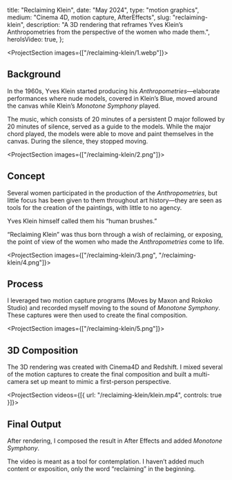 
  title: "Reclaiming Klein",
  date: "May 2024",
  type: "motion graphics",
  medium: "Cinema 4D, motion capture, AfterEffects",
  slug: "reclaiming-klein",
  description:
    "A 3D rendering that reframes Yves Klein’s Anthropometries from the perspective of the women who made them.",
  heroIsVideo: true,
};

<ProjectSection images={["/reclaiming-klein/1.webp"]}>

## Background

In the 1960s, Yves Klein started producing his _Anthropometries_—elaborate
performances where nude models, covered in Klein’s Blue, moved around the canvas
while Klein’s _Monotone Symphony_ played.

The music, which consists of 20 minutes of a persistent D major followed by 20
minutes of silence, served as a guide to the models. While the major chord
played, the models were able to move and paint themselves in the canvas. During
the silence, they stopped moving.

</ProjectSection>

<ProjectSection images={["/reclaiming-klein/2.png"]}>

## Concept

Several women participated in the production of the _Anthropometries_, but
little focus has been given to them throughout art history—they are seen as
tools for the creation of the paintings, with little to no agency.

Yves Klein himself called them his “human brushes.”

“Reclaiming Klein” was thus born through a wish of reclaiming, or exposing, the
point of view of the women who made the _Anthropometries_ come to life.

</ProjectSection>

<ProjectSection images={["/reclaiming-klein/3.png", "/reclaiming-klein/4.png"]}>

## Process

I leveraged two motion capture programs (Moves by Maxon and Rokoko Studio) and
recorded myself moving to the sound of _Monotone Symphony_. These captures were
then used to create the final composition.

</ProjectSection>

<ProjectSection images={["/reclaiming-klein/5.png"]}>

## 3D Composition

The 3D rendering was created with Cinema4D and Redshift. I mixed several of the
motion captures to create the final composition and built a multi-camera set up
meant to mimic a first-person perspective.

</ProjectSection>

<ProjectSection videos={[{ url: "/reclaiming-klein/klein.mp4", controls: true }]}>

## Final Output

After rendering, I composed the result in After Effects and added _Monotone
Symphony_.

The video is meant as a tool for contemplation. I haven’t added much content or
exposition, only the word “reclaiming” in the beginning.

</ProjectSection>
